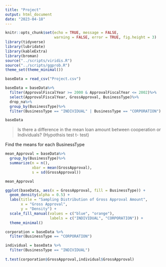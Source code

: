 ---
title: "Project"
output: html_document
date: "2023-04-18"
---

```{r setup, include=FALSE}
knitr::opts_chunk$set(echo = TRUE, message = FALSE,
                      warning = FALSE, error = TRUE, fig.height = 3)
library(tidyverse)
library(lubridate)
library(kableExtra)
library(broman)
source("../scripts/viridis.R")
source("../scripts/ggprob.R")
theme_set(theme_minimal())
```

```{r}
baseData = read_csv("Project.csv")

baseData = baseData%>%
  filter(ApprovalFiscalYear >= 2000 & ApprovalFiscalYear <= 2002)%>%
  select(ApprovalFiscalYear, GrossApproval, BusinessType)%>%
  drop_na%>%
  group_by(BusinessType)%>%
  filter(BusinessType == "INDIVIDUAL" | BusinessType == "CORPORATION")

baseData
```


> Is there a difference in the mean loan amount between cooperation or Individuals? (Hypothsis test t- test)\


Find the means for each BusinessType 
```{r}
mean_Approval = baseData%>%
  group_by(BusinessType)%>%
  summarize(n = n(),
            xbar = mean(GrossApproval),
            s = sd(GrossApproval))

mean_Approval

```

```{r}
ggplot(baseData, aes(x = GrossApproval, fill = BusinessType)) +
  geom_density(alpha = 0.5) +
  labs(title = "Sampling Distribution of Gross Approval Amount",
       x = "Gross Approval",
       y = "Density") +
  scale_fill_manual(values = c("blue", "orange"),
                    labels = c("INDIVIDUAL", "CORPORATION")) +
  theme_minimal()

```

```{r}
corporation = baseData %>% 
  filter(BusinessType == "CORPORATION") 

individual = baseData %>% 
  filter(BusinessType == "INDIVIDUAL")
  
t.test(corporation$GrossApproval,individual$GrossApproval)
```



